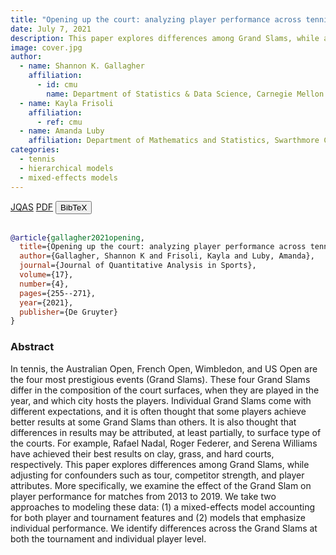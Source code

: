 ```yaml
---
title: "Opening up the court: analyzing player performance across tennis Grand Slams"
date: July 7, 2021
description: This paper explores differences among Grand Slams, while adjusting for confounders such as tour, competitor strength, and player attributes for matches from 2013 to 2019
image: cover.jpg
author:
  - name: Shannon K. Gallagher
    affiliation:
      - id: cmu
        name: Department of Statistics & Data Science, Carnegie Mellon University
  - name: Kayla Frisoli
    affiliation:
      - ref: cmu
  - name: Amanda Luby
    affiliation: Department of Mathematics and Statistics, Swarthmore College
categories:
  - tennis
  - hierarchical models
  - mixed-effects models
---
```


<a href="https://www.degruyter.com/document/doi/10.1515/jqas-2019-0015/html?lang=en" target="_blank" rel="noopener noreferrer" class="bi-bank btn btn-primary" role="button"> JQAS</a>
<a href="https://aluby.domains.swarthmore.edu/files/tennis-paper.pdf" target="_blank" rel="noopener noreferrer" class="bi-file-earmark-text-fill btn btn-warning" role="button"> PDF</a>
<!-- BibTeX -->
<button class="btn btn-info" type="button" data-bs-toggle="collapse" data-bs-target="#gallagher2021opening" aria-expanded="false" aria-controls="gallagher2021opening">
  BibTeX
</button>
<div class="collapse" id="gallagher2021opening">
  <br>
  <div class="card card-body">
```bibtex
@article{gallagher2021opening,
  title={Opening up the court: analyzing player performance across tennis Grand Slams},
  author={Gallagher, Shannon K and Frisoli, Kayla and Luby, Amanda},
  journal={Journal of Quantitative Analysis in Sports},
  volume={17},
  number={4},
  pages={255--271},
  year={2021},
  publisher={De Gruyter}
}
```
  </div>
</div>


### Abstract

In tennis, the Australian Open, French Open, Wimbledon, and US Open are the four most prestigious events (Grand Slams). These four Grand Slams differ in the composition of the court surfaces, when they are played in the year, and which city hosts the players. Individual Grand Slams come with different expectations, and it is often thought that some players achieve better results at some Grand Slams than others. It is also thought that differences in results may be attributed, at least partially, to surface type of the courts. For example, Rafael Nadal, Roger Federer, and Serena Williams have achieved their best results on clay, grass, and hard courts, respectively. This paper explores differences among Grand Slams, while adjusting for confounders such as tour, competitor strength, and player attributes. More specifically, we examine the effect of the Grand Slam on player performance for matches from 2013 to 2019. We take two approaches to modeling these data: (1) a mixed-effects model accounting for both player and tournament features and (2) models that emphasize individual performance. We identify differences across the Grand Slams at both the tournament and individual player level.

